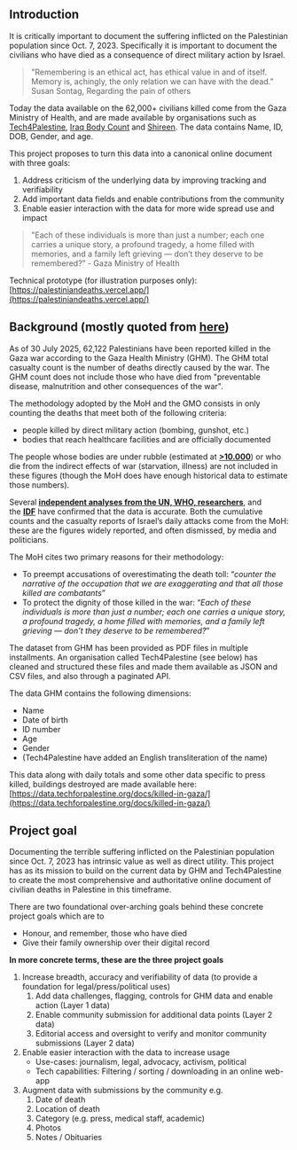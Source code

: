 ## Introduction

It is critically important to document the suffering inflicted on the Palestinian population since Oct. 7, 2023. Specifically it is important to document the civilians who have died as a consequence of direct military action by Israel.

> "Remembering is an ethical act, has ethical value in and of itself. Memory is, achingly, the only relation we can have with the dead.” Susan Sontag, Regarding the pain of others

Today the data available on the 62,000+ civilians killed come from the Gaza Ministry of Health, and are made available by organisations such as [Tech4Palestine](https://data.techforpalestine.org/), [Iraq Body Count](https://www.iraqbodycount.org/) and [Shireen](https://www.shireen.ps/data-sources). The data contains Name, ID, DOB, Gender, and age.

This project proposes to turn this data into a canonical online document with three goals:

1. Address criticism of the underlying data by improving tracking and verifiability
2. Add important data fields and enable contributions from the community
3. Enable easier interaction with the data for more wide spread use and impact

> "Each of these individuals is more than just a number; each one carries a unique story, a profound tragedy, a home filled with memories, and a family left grieving — don’t they deserve to be remembered?” - Gaza Ministry of Health

Technical prototype (for illustration purposes only): [https://palestiniandeaths.vercel.app/](https://palestiniandeaths.vercel.app/)

## Background (mostly quoted from [here](https://dataactivists.org/estimating_death_toll_of_war_on_gaza/))

As of 30 July 2025, 62,122 Palestinians have been reported killed in the Gaza war according to the Gaza Health Ministry (GHM). The GHM total casualty count is the number of deaths directly caused by the war. The GHM count does not include those who have died from "preventable disease, malnutrition and other consequences of the war".

The methodology adopted by the MoH and the GMO consists in only counting the deaths that meet both of the following criteria:

- people killed by direct military action (bombing, gunshot, etc.)
- bodies that reach healthcare facilities and are officially documented

The people whose bodies are under rubble (estimated at [**>10.000**](https://www.dropsitenews.com/p/how-gaza-health-ministry-counts-dead)) or who die from the indirect effects of war (starvation, illness) are not included in these figures (though the MoH does have enough historical data to estimate those numbers).

Several [**independent analyses from the UN, WHO, researchers**](https://www.ochaopt.org/content/reported-impact-snapshot-gaza-strip-19-june-2024), and the [**IDF**](https://www.vice.com/en/article/y3w4w7/israeli-intelligence-health-ministry-death-toll) have confirmed that the data is accurate. Both the cumulative counts and the casualty reports of Israel’s daily attacks come from the MoH: these are the figures widely reported, and often dismissed, by media and politicians.

The MoH cites two primary reasons for their methodology:

- To preempt accusations of overestimating the death toll: “_counter the narrative of the occupation that we are exaggerating and that all those killed are combatants_”
- To protect the dignity of those killed in the war: “_Each of these individuals is more than just a number; each one carries a unique story, a profound tragedy, a home filled with memories, and a family left grieving — don’t they deserve to be remembered?_”

The dataset from GHM has been provided as PDF files in multiple installments. An organisation called Tech4Palestine (see below) has cleaned and structured these files and made them available as JSON and CSV files, and also through a paginated API.

The data GHM contains the following dimensions:

- Name
- Date of birth
- ID number
- Age
- Gender
- (Tech4Palestine have added an English transliteration of the name)

This data along with daily totals and some other data specific to press killed, buildings destroyed are made available here: [https://data.techforpalestine.org/docs/killed-in-gaza/](https://data.techforpalestine.org/docs/killed-in-gaza/)

## Project goal

Documenting the terrible suffering inflicted on the Palestinian population since Oct. 7, 2023 has intrinsic value as well as direct utility. This project has as its mission to build on the current data by GHM and Tech4Palestine to create the most comprehensive and authoritative online document of civilian deaths in Palestine in this timeframe.

There are two foundational over-arching goals behind these concrete project goals which are to

- Honour, and remember, those who have died
- Give their family ownership over their digital record

**In more concrete terms, these are the three project goals**

1. Increase breadth, accuracy and verifiability of data (to provide a foundation for legal/press/political uses)
   1. Add data challenges, flagging, controls for GHM data and enable action (Layer 1 data)
   2. Enable community submission for additional data points (Layer 2 data)
   3. Editorial access and oversight to verify and monitor community submissions (Layer 2 data)
2. Enable easier interaction with the data to increase usage
   - Use-cases: journalism, legal, advocacy, activism, political
   - Tech capabilities: Filtering / sorting / downloading in an online web-app
3. Augment data with submissions by the community e.g.
   1. Date of death
   2. Location of death
   3. Category (e.g. press, medical staff, academic)
   4. Photos
   5. Notes / Obituaries

